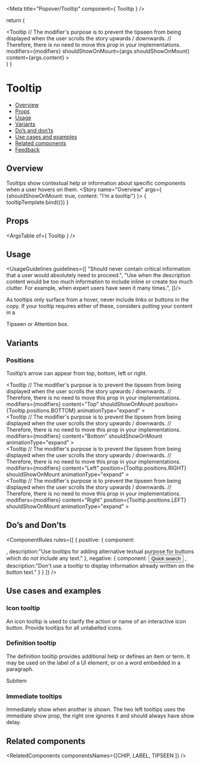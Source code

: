 
<Meta
  title="Popover/Tooltip"
  component={ Tooltip }
/>

<!--- Component template -->

  return (
    <div className="monday-storybook-tooltip_overview">
      <Tooltip
        // The modifier's purpose is to prevent the tipseen from being displayed when the user scrolls the story upwards / downwards.
        // Therefore, there is no need to move this prop in your implementations.
        modifiers={modifiers}
        shouldShowOnMount={args.shouldShowOnMount}
        content={args.content}
      >
        <div />
      </Tooltip>
    </div>
  )
}

<!--- Component documentation -->

# Tooltip
- [Overview](#overview)
- [Props](#props)
- [Usage](#usage)
- [Variants](#variants)
- [Do’s and don’ts](#dos-and-donts)
- [Use cases and examples](#use-cases-and-examples)
- [Related components](#related-components)
- [Feedback](#feedback)

## Overview
Tooltips show contextual help or information about specific components when a user hovers on them.
<Canvas>
  <Story name="Overview"
         args={ {shouldShowOnMount: true, content: "I’m a tooltip"} }>
    { tooltipTemplate.bind({}) }
  </Story>
</Canvas>

## Props
<ArgsTable of={ Tooltip } />

## Usage
<UsageGuidelines guidelines={[
  "Should never contain critical information that a user would absolutely need to proceed.",
  "Use when the description content would be too much information to include inline or create too much clutter. For example, when expert users have seen it many times.",
]}/>

<Tip>As tooltips only surface from a hover, never include links or buttons in the copy. If your tooltip requires either of these, considers putting your content in a
  <Link href="/?path=/docs/popover-tipseen--overview" size={Link.sizes.SMALL} withoutSpacing>Tipseen</Link> or
   <Link href="/?path=/docs/feedback-attentionbox--overview" size={Link.sizes.SMALL}>Attention box.</Link>
</Tip>

## Variants
### Positions
Tooltip’s arrow can appear from top, bottom, left or right.
<Canvas>
  <Story name="Positions">
    <div className="monday-storybook-tooltip_top">
      <Tooltip
        // The modifier's purpose is to prevent the tipseen from being displayed when the user scrolls the story upwards / downwards.
        // Therefore, there is no need to move this prop in your implementations.
        modifiers={modifiers}
        content="Top"
        shouldShowOnMount
        position={Tooltip.positions.BOTTOM}
        animationType="expand"
      >
        <div />
      </Tooltip>
    </div>
    <div className="monday-storybook-tooltip_bottom">
      <Tooltip
        // The modifier's purpose is to prevent the tipseen from being displayed when the user scrolls the story upwards / downwards.
        // Therefore, there is no need to move this prop in your implementations.
        modifiers={modifiers}
        content="Bottom"
        shouldShowOnMount
        animationType="expand"
      >
        <div />
      </Tooltip>
    </div>
    <div className="monday-storybook-tooltip_right">
      <Tooltip
        // The modifier's purpose is to prevent the tipseen from being displayed when the user scrolls the story upwards / downwards.
        // Therefore, there is no need to move this prop in your implementations.
        modifiers={modifiers}
        content="Left"
        position={Tooltip.positions.RIGHT}
        shouldShowOnMount
        animationType="expand"
      >
        <div />
      </Tooltip>
    </div>
    <div className="monday-storybook-tooltip_left">
      <Tooltip
        // The modifier's purpose is to prevent the tipseen from being displayed when the user scrolls the story upwards / downwards.
        // Therefore, there is no need to move this prop in your implementations.
        modifiers={modifiers}
        content="Right"
        position={Tooltip.positions.LEFT}
        shouldShowOnMount
        animationType="expand"
      >
        <div />
      </Tooltip>
    </div>
  </Story>
</Canvas>

## Do’s and Don’ts
<ComponentRules
  rules={[
    {
      positive: {
        component:
        <Tooltip
          shouldShowOnMount
          content="Open quick search  + B"
        >
          <div className="monday-storybook-tooltip_icon-box"><Icon icon={Bolt} iconSize="32" /></div>
        </Tooltip>,
        description:"Use tooltips for adding alternative textual purpose for buttons which do not include any text."
      },
      negative: {
        component:
        <Tooltip
          shouldShowOnMount
          content="Open quick search  + B"
        >
          <Button>Quick search</Button>
        </Tooltip>,
        description:"Don't use a tooltip to display information already written on the button text."
      }
    }
  ]}
/>

## Use cases and examples
### Icon tooltip
An icon tooltip is used to clarify the action or name of an interactive icon button. Provide tooltips for all unlabelled icons.
<Canvas>
  <Story name="Icon tooltip">
    <div className="monday-storybook-tooltip_box">
      <Tooltip
        content="Hidden columns"
      >
        <div className="monday-storybook-tooltip_icon-wrapper"><Icon icon={Hide} /></div>
      </Tooltip>
    </div>
  </Story>
</Canvas>

### Definition tooltip
The definition tooltip provides additional help or defines an item or term. It may be used on the label of a UI element, or on a word embedded in a paragraph.
<Canvas>
  <Story name="Definition tooltip">
    <div className="monday-storybook-tooltip_box">
      <Tooltip
        content="Item name: Bottom sheets"
      >
        <div className="monday-storybook-tooltip_icon-wrapper">
          <Icon icon={Subitems} /> 
          <span>Subitem</span>
        </div>
      </Tooltip>
    </div>
  </Story>
</Canvas>

### Immediate tooltips
Immediately show when another is shown. The two left tooltips uses the immediate show prop, the right one ignores it and should always have show delay.
<Canvas>
  <Story name="Immediate tooltips">
    <div className="monday-storybook-tooltip_box">
      <Tooltip
        content="I'm a tooltip"
      >
        <TooltipReference />
      </Tooltip>
      <Tooltip
        content="I'm a tooltip"
      >
        <TooltipReference />
      </Tooltip>
      <Tooltip
        content="I'm a tooltip"
      >
        <TooltipReference />
      </Tooltip>
    </div>
  </Story>
</Canvas>

## Related components
<RelatedComponents componentsNames={[CHIP, LABEL, TIPSEEN ]} />
